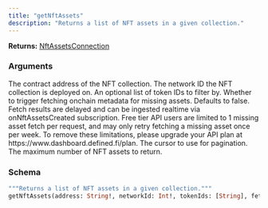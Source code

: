 ```yaml
---
title: "getNftAssets"
description: "Returns a list of NFT assets in a given collection."
---
```


**Returns:** [NftAssetsConnection](/api-reference/types/nftassetsconnection)

### Arguments

<ResponseField name="address" type="String!" required>
  The contract address of the NFT collection.
</ResponseField>

<ResponseField name="networkId" type="Int!" required>
  The network ID the NFT collection is deployed on.
</ResponseField>

<ResponseField name="tokenIds" type="[String]">
  An optional list of token IDs to filter by.
</ResponseField>

<ResponseField name="fetchMissingAssets" type="Boolean">
  Whether to trigger fetching onchain metadata for missing assets. Defaults to false. Fetch results are delayed and can be ingested realtime via onNftAssetsCreated subscription. Free tier API users are limited to 1 missing asset fetch per request, and may only retry fetching a missing asset once per week. To remove these limitations, please upgrade your API plan at https://www.dashboard.defined.fi/plan.
</ResponseField>

<ResponseField name="cursor" type="String">
  The cursor to use for pagination.
</ResponseField>

<ResponseField name="limit" type="Int">
  The maximum number of NFT assets to return.
</ResponseField>

### Schema


```graphql 
"""Returns a list of NFT assets in a given collection."""
getNftAssets(address: String!, networkId: Int!, tokenIds: [String], fetchMissingAssets: Boolean, cursor: String, limit: Int): NftAssetsConnection
```
